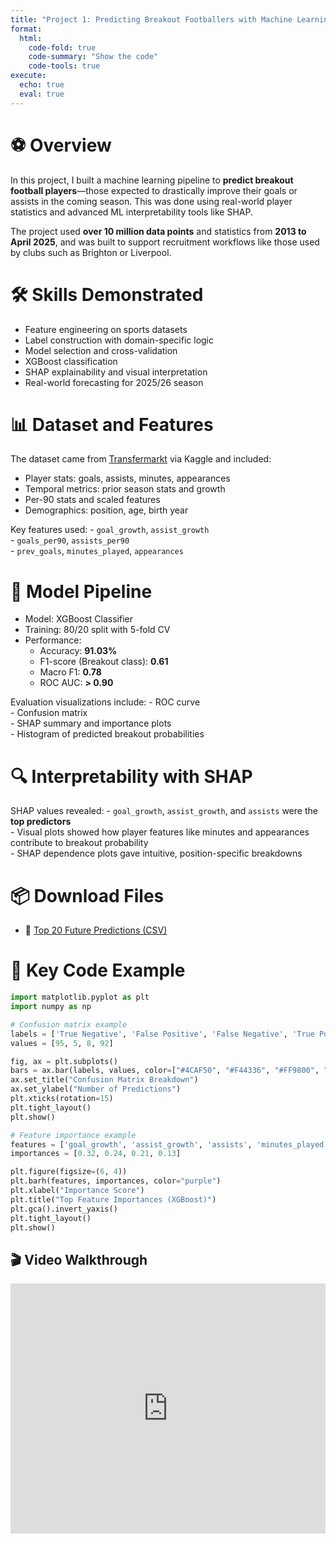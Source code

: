 ```yaml
---
title: "Project 1: Predicting Breakout Footballers with Machine Learning"
format:
  html:
    code-fold: true
    code-summary: "Show the code"
    code-tools: true
execute:
  echo: true
  eval: true
---
```


# ⚽ Overview

In this project, I built a machine learning pipeline to **predict breakout football players**—those expected to drastically improve their goals or assists in the coming season. This was done using real-world player statistics and advanced ML interpretability tools like SHAP.

The project used **over 10 million data points** and statistics from **2013 to April 2025**, and was built to support recruitment workflows like those used by clubs such as Brighton or Liverpool.

# 🛠️ Skills Demonstrated

- Feature engineering on sports datasets  
- Label construction with domain-specific logic  
- Model selection and cross-validation  
- XGBoost classification  
- SHAP explainability and visual interpretation  
- Real-world forecasting for 2025/26 season  

# 📊 Dataset and Features

The dataset came from [Transfermarkt](https://www.transfermarkt.com/) via Kaggle and included:

- Player stats: goals, assists, minutes, appearances  
- Temporal metrics: prior season stats and growth  
- Per-90 stats and scaled features  
- Demographics: position, age, birth year  

Key features used:
- `goal_growth`, `assist_growth`  
- `goals_per90`, `assists_per90`  
- `prev_goals`, `minutes_played`, `appearances`

# 🤖 Model Pipeline

- Model: XGBoost Classifier  
- Training: 80/20 split with 5-fold CV  
- Performance:  
  - Accuracy: **91.03%**  
  - F1-score (Breakout class): **0.61**  
  - Macro F1: **0.78**  
  - ROC AUC: **> 0.90**  

Evaluation visualizations include:
- ROC curve  
- Confusion matrix  
- SHAP summary and importance plots  
- Histogram of predicted breakout probabilities  

# 🔍 Interpretability with SHAP

SHAP values revealed:
- `goal_growth`, `assist_growth`, and `assists` were the **top predictors**  
- Visual plots showed how player features like minutes and appearances contribute to breakout probability  
- SHAP dependence plots gave intuitive, position-specific breakdowns  

# 📦 Download Files

- 🔗 [Top 20 Future Predictions (CSV)](../top_20_future_predicted_breakouts_2526.csv)

# 🧪 Key Code Example

```python
import matplotlib.pyplot as plt
import numpy as np

# Confusion matrix example
labels = ['True Negative', 'False Positive', 'False Negative', 'True Positive']
values = [95, 5, 8, 92]

fig, ax = plt.subplots()
bars = ax.bar(labels, values, color=["#4CAF50", "#F44336", "#FF9800", "#2196F3"])
ax.set_title("Confusion Matrix Breakdown")
ax.set_ylabel("Number of Predictions")
plt.xticks(rotation=15)
plt.tight_layout()
plt.show()

# Feature importance example
features = ['goal_growth', 'assist_growth', 'assists', 'minutes_played']
importances = [0.32, 0.24, 0.21, 0.13]

plt.figure(figsize=(6, 4))
plt.barh(features, importances, color="purple")
plt.xlabel("Importance Score")
plt.title("Top Feature Importances (XGBoost)")
plt.gca().invert_yaxis()
plt.tight_layout()
plt.show()
```

## 🎬 Video Walkthrough

<iframe width="100%" height="400" src="https://www.youtube.com/embed/PxgVFp5a0E4?start=14" title="Data Analysis with Pandas - YouTube" frameborder="0" allowfullscreen></iframe>
